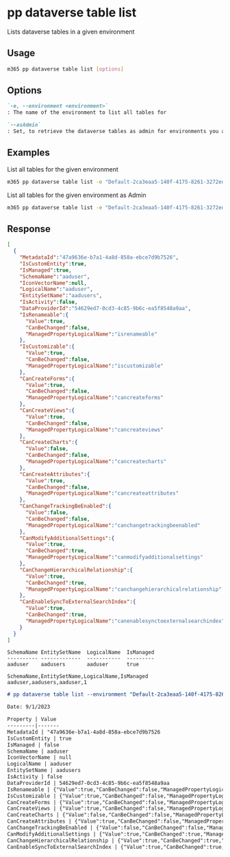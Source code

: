 
# pp dataverse table list

Lists dataverse tables in a given environment

## Usage

```sh
m365 pp dataverse table list [options]
```

## Options

```md definition-list
`-e, --environment <environment>`
: The name of the environment to list all tables for

`--asAdmin`
: Set, to retrieve the dataverse tables as admin for environments you are not a member of.
```

<Global />

## Examples

List all tables for the given environment

```sh
m365 pp dataverse table list -e "Default-2ca3eaa5-140f-4175-8261-3272edf9f339"
```

List all tables for the given environment as Admin

```sh
m365 pp dataverse table list -e "Default-2ca3eaa5-140f-4175-8261-3272edf9f339" --asAdmin
```

## Response

<Tabs>
  <TabItem value="JSON">

  ```json
  [
    {
      "MetadataId":"47a9636e-b7a1-4a8d-858a-ebce7d9b7526",
      "IsCustomEntity":true,
      "IsManaged":true,
      "SchemaName":"aaduser",
      "IconVectorName":null,
      "LogicalName":"aaduser",
      "EntitySetName":"aadusers",
      "IsActivity":false,
      "DataProviderId":"54629ed7-0cd3-4c85-9b6c-ea5f8548a9aa",
      "IsRenameable":{
        "Value":true,
        "CanBeChanged":false,
        "ManagedPropertyLogicalName":"isrenameable"
      },
      "IsCustomizable":{
        "Value":true,
        "CanBeChanged":false,
        "ManagedPropertyLogicalName":"iscustomizable"
      },
      "CanCreateForms":{
        "Value":true,
        "CanBeChanged":false,
        "ManagedPropertyLogicalName":"cancreateforms"
      },
      "CanCreateViews":{
        "Value":true,
        "CanBeChanged":false,
        "ManagedPropertyLogicalName":"cancreateviews"
      },
      "CanCreateCharts":{
        "Value":false,
        "CanBeChanged":false,
        "ManagedPropertyLogicalName":"cancreatecharts"
      },
      "CanCreateAttributes":{
        "Value":true,
        "CanBeChanged":false,
        "ManagedPropertyLogicalName":"cancreateattributes"
      },
      "CanChangeTrackingBeEnabled":{
        "Value":false,
        "CanBeChanged":false,
        "ManagedPropertyLogicalName":"canchangetrackingbeenabled"
      },
      "CanModifyAdditionalSettings":{
        "Value":true,
        "CanBeChanged":true,
        "ManagedPropertyLogicalName":"canmodifyadditionalsettings"
      },
      "CanChangeHierarchicalRelationship":{
        "Value":true,
        "CanBeChanged":true,
        "ManagedPropertyLogicalName":"canchangehierarchicalrelationship"
      },
      "CanEnableSyncToExternalSearchIndex":{
        "Value":true,
        "CanBeChanged":true,
        "ManagedPropertyLogicalName":"canenablesynctoexternalsearchindex"
      }
    }
  ]
  ```

  </TabItem>
  <TabItem value="Text">

  ```text
  SchemaName EntitySetName  LogicalName  IsManaged
  ---------- -------------  -----------  ---------
  aaduser    aadusers       aaduser      true
  ```

  </TabItem>
  <TabItem value="CSV">

  ```csv
  SchemaName,EntitySetName,LogicalName,IsManaged
  aaduser,aadusers,aaduser,1
  ```

  </TabItem>
  <TabItem value="Markdown">

  ```md
  # pp dataverse table list --environment "Default-2ca3eaa5-140f-4175-8261-3272edf9f339"

  Date: 9/1/2023

  Property | Value
  ---------|-------
  MetadataId | "47a9636e-b7a1-4a8d-858a-ebce7d9b7526
  IsCustomEntity | true
  IsManaged | false
  SchemaName | aaduser
  IconVectorName | null
  LogicalName | aaduser
  EntitySetName | aadusers
  IsActivity | false
  DataProviderId | 54629ed7-0cd3-4c85-9b6c-ea5f8548a9aa
  IsRenameable | {"Value":true,"CanBeChanged":false,"ManagedPropertyLogicalName":"isrenameable"}
  IsCustomizable | {"Value":true,"CanBeChanged":false,"ManagedPropertyLogicalName":"iscustomizable"}
  CanCreateForms | {"Value":true,"CanBeChanged":false,"ManagedPropertyLogicalName":"cancreateforms"}
  CanCreateViews | {"Value":true,"CanBeChanged":false,"ManagedPropertyLogicalName":"cancreateviews"}
  CanCreateCharts | {"Value":false,"CanBeChanged":false,"ManagedPropertyLogicalName":"cancreatecharts"}
  CanCreateAttributes | {"Value":true,"CanBeChanged":false,"ManagedPropertyLogicalName":"cancreateattributes"}
  CanChangeTrackingBeEnabled | {"Value":false,"CanBeChanged":false,"ManagedPropertyLogicalName":"canchangetrackingbeenabled"}
  CanModifyAdditionalSettings | {"Value":true,"CanBeChanged":true,"ManagedPropertyLogicalName":"canmodifyadditionalsettings"}
  CanChangeHierarchicalRelationship | {"Value":true,"CanBeChanged":true,"ManagedPropertyLogicalName":"canchangehierarchicalrelationship"}
  CanEnableSyncToExternalSearchIndex | {"Value":true,"CanBeChanged":true,"ManagedPropertyLogicalName":"canenablesynctoexternalsearchindex"}
  ```

  </TabItem>
</Tabs>

